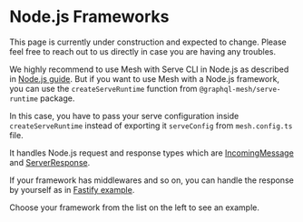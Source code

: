 
# Node.js Frameworks

<Callout>
  This page is currently under construction and expected to change. Please feel free to reach out to
  us directly in case you are having any troubles.
</Callout>

We highly recommend to use Mesh with Serve CLI in Node.js as described in
[Node.js guide](/v1/serve/deployment/runtimes/nodejs). But if you want to use Mesh with a Node.js
framework, you can use the `createServeRuntime` function from `@graphql-mesh/serve-runtime` package.

In this case, you have to pass your serve configuration inside `createServeRuntime` instead of
exporting it `serveConfig` from `mesh.config.ts` file.

It handles Node.js request and response types which are
[IncomingMessage](https://nodejs.org/api/http.html#http_class_http_incomingmessage) and
[ServerResponse](https://nodejs.org/api/http.html#http_class_http_serverresponse).

If your framework has middlewares and so on, you can handle the response by yourself as in
[Fastify example](/v1/serve/deployment/node-frameworks/fastify).

Choose your framework from the list on the left to see an example.
